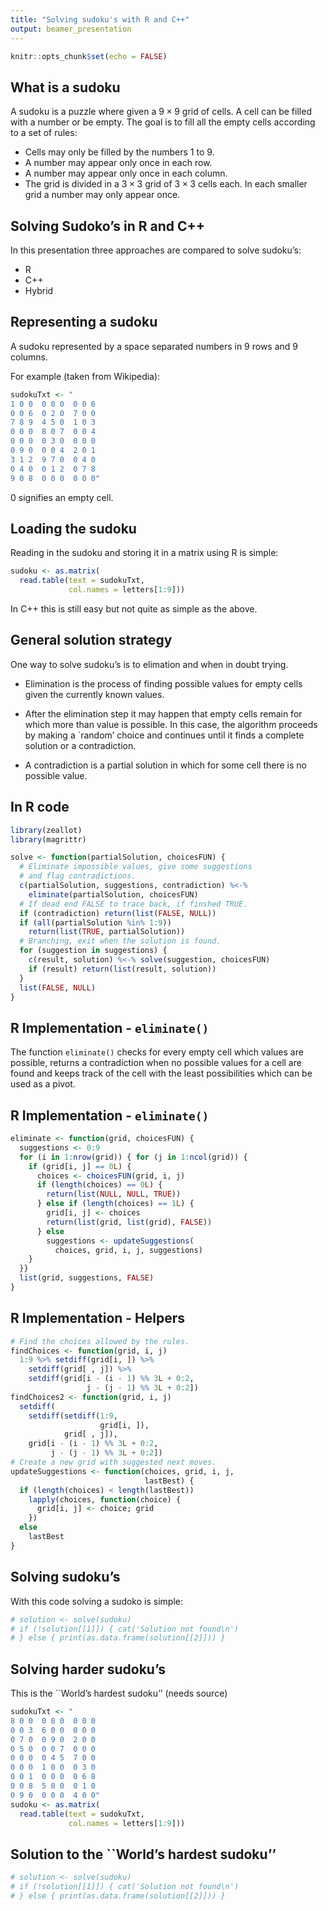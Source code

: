 ```yaml
---
title: "Solving sudoku's with R and C++"
output: beamer_presentation
---
```


```r
knitr::opts_chunk$set(echo = FALSE)
```

## What is a sudoku

A sudoku is a puzzle where given a $9 \times 9$ grid of cells. A cell can be
filled with a number or be empty. The goal is to fill all the empty cells 
according to a set of rules:

- Cells may only be filled by the numbers 1 to 9.
- A number may appear only once in each row.
- A number may appear only once in each column.
- The grid is divided in a $3 \times 3$ grid of $3 \times 3$ cells each. In each 
smaller grid a number may only appear once.

## Solving Sudoko's in R and C++

In this presentation three approaches are compared to solve sudoku's:

- R
- C++
- Hybrid

## Representing a sudoku

A sudoku represented by a space separated numbers in 9 rows and 9 columns. 

For example (taken from Wikipedia):

```r
sudokuTxt <- "
1 0 0  0 0 0  0 0 6
0 0 6  0 2 0  7 0 0
7 8 9  4 5 0  1 0 3
0 0 0  8 0 7  0 0 4
0 0 0  0 3 0  0 0 0
0 9 0  0 0 4  2 0 1
3 1 2  9 7 0  0 4 0
0 4 0  0 1 2  0 7 8
9 0 8  0 0 0  0 0 0"
```

0 signifies an empty cell.

## Loading the sudoku

Reading in the sudoku and storing it in a matrix using R is simple:

```r
sudoku <- as.matrix(
  read.table(text = sudokuTxt, 
             col.names = letters[1:9]))
```

In C++ this is still easy but not quite as simple as the above.

## General solution strategy

One way to solve sudoku's is to elimation and when in doubt trying. 

- Elimination is the process of finding possible values for empty cells given
the currently known values.

- After the elimination step it may happen that empty cells remain for which
more than value is possible. In this case, the algorithm proceeds by making a 
`random' choice and continues until it finds a complete solution or a 
contradiction.
- A contradiction is a partial solution in which for some cell there is no
possible value.

## In R code

```r
library(zeallot)
library(magrittr)
```
```r
solve <- function(partialSolution, choicesFUN) {
  # Eliminate impossible values, give some suggestions
  # and flag contradictions.
  c(partialSolution, suggestions, contradiction) %<-% 
    eliminate(partialSolution, choicesFUN)
  # If dead end FALSE to trace back, if finshed TRUE.
  if (contradiction) return(list(FALSE, NULL))
  if (all(partialSolution %in% 1:9))
    return(list(TRUE, partialSolution))
  # Branching, exit when the solution is found.
  for (suggestion in suggestions) {
    c(result, solution) %<-% solve(suggestion, choicesFUN)
    if (result) return(list(result, solution))
  }
  list(FALSE, NULL)
}
```

## R Implementation - `eliminate()`

The function `eliminate()` checks for every empty cell which values are 
possible, returns a contradiction when no possible values for a cell are found
and keeps track of the cell with the least possibilities which can be used as a
pivot.

## R Implementation - `eliminate()`

```r
eliminate <- function(grid, choicesFUN) {
  suggestions <- 0:9
  for (i in 1:nrow(grid)) { for (j in 1:ncol(grid)) {
    if (grid[i, j] == 0L) {
      choices <- choicesFUN(grid, i, j)
      if (length(choices) == 0L) {
        return(list(NULL, NULL, TRUE))
      } else if (length(choices) == 1L) {
        grid[i, j] <- choices
        return(list(grid, list(grid), FALSE))
      } else
        suggestions <- updateSuggestions(
          choices, grid, i, j, suggestions)
    }
  }}
  list(grid, suggestions, FALSE)
}
```

## R Implementation - Helpers

```r
# Find the choices allowed by the rules.
findChoices <- function(grid, i, j)
  1:9 %>% setdiff(grid[i, ]) %>%
    setdiff(grid[ , j]) %>%
    setdiff(grid[i - (i - 1) %% 3L + 0:2, 
                 j - (j - 1) %% 3L + 0:2])
findChoices2 <- function(grid, i, j)
  setdiff(
    setdiff(setdiff(1:9, 
                    grid[i, ]), 
            grid[ , j]),
    grid[i - (i - 1) %% 3L + 0:2, 
         j - (j - 1) %% 3L + 0:2])
# Create a new grid with suggested next moves.
updateSuggestions <- function(choices, grid, i, j,
                              lastBest) {
  if (length(choices) < length(lastBest))
    lapply(choices, function(choice) {
      grid[i, j] <- choice; grid
    })
  else 
    lastBest
}
```

## Solving sudoku's

With this code solving a sudoko is simple:

```r
# solution <- solve(sudoku)
# if (!solution[[1]]) { cat('Solution not found\n')
# } else { print(as.data.frame(solution[[2]])) }
```

## Solving harder sudoku's

This is the ``World's hardest sudoku'' (needs source)

```r
sudokuTxt <- "
8 0 0  0 0 0  0 0 0
0 0 3  6 0 0  0 0 0
0 7 0  0 9 0  2 0 0
0 5 0  0 0 7  0 0 0
0 0 0  0 4 5  7 0 0
0 0 0  1 0 0  0 3 0
0 0 1  0 0 0  0 6 8
0 0 8  5 0 0  0 1 0
0 9 0  0 0 0  4 0 0"
sudoku <- as.matrix(
  read.table(text = sudokuTxt,
             col.names = letters[1:9]))
```

## Solution to the ``World's hardest sudoku''

```r
# solution <- solve(sudoku)
# if (!solution[[1]]) { cat('Solution not found\n')
# } else { print(as.data.frame(solution[[2]])) }
```
